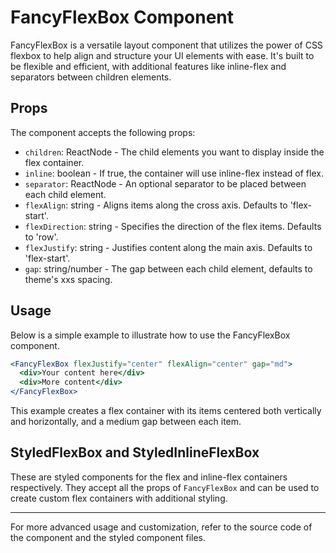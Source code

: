# FancyFlexBox Component

FancyFlexBox is a versatile layout component that utilizes the power of CSS flexbox to help align and structure your UI elements with ease. It's built to be flexible and efficient, with additional features like inline-flex and separators between children elements.

## Props

The component accepts the following props:

- `children`: ReactNode - The child elements you want to display inside the flex container.
- `inline`: boolean - If true, the container will use inline-flex instead of flex.
- `separator`: ReactNode - An optional separator to be placed between each child element.
- `flexAlign`: string - Aligns items along the cross axis. Defaults to 'flex-start'.
- `flexDirection`: string - Specifies the direction of the flex items. Defaults to 'row'.
- `flexJustify`: string - Justifies content along the main axis. Defaults to 'flex-start'.
- `gap`: string/number - The gap between each child element, defaults to theme's xxs spacing.

## Usage

Below is a simple example to illustrate how to use the FancyFlexBox component.

```jsx
<FancyFlexBox flexJustify="center" flexAlign="center" gap="md">
  <div>Your content here</div>
  <div>More content</div>
</FancyFlexBox>
```

This example creates a flex container with its items centered both vertically and horizontally, and a medium gap between each item.

## StyledFlexBox and StyledInlineFlexBox

These are styled components for the flex and inline-flex containers respectively. They accept all the props of `FancyFlexBox` and can be used to create custom flex containers with additional styling.

---

For more advanced usage and customization, refer to the source code of the component and the styled component files.
